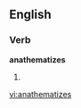 ==English==

===Verb===
'''anathematizes'''

# {{third-person singular of|[[anathematize]]}}

[[vi:anathematizes]]